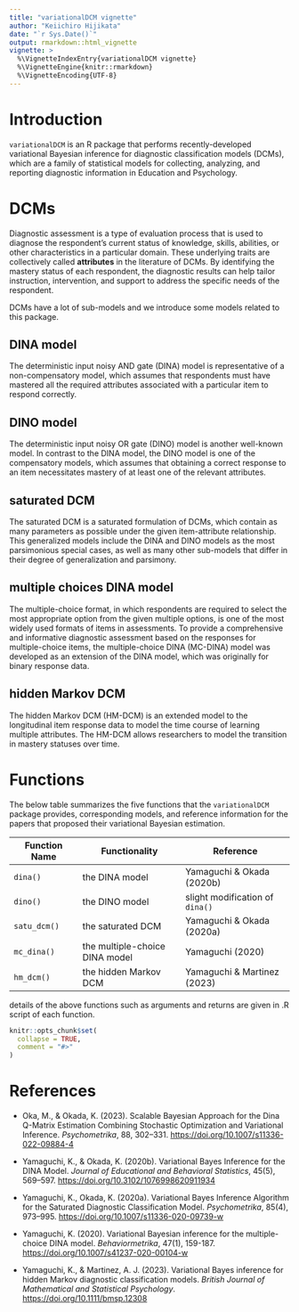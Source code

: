 ```yaml
---
title: "variationalDCM vignette"
author: "Keiichiro Hijikata"
date: "`r Sys.Date()`"
output: rmarkdown::html_vignette
vignette: >
  %\VignetteIndexEntry{variationalDCM vignette}
  %\VignetteEngine{knitr::rmarkdown}
  %\VignetteEncoding{UTF-8}
---
```


# Introduction

`variationalDCM` is an R package that performs recently-developed variational Bayesian inference for diagnostic classification models (DCMs), which are a family of statistical models for collecting, analyzing, and reporting diagnostic information in Education and Psychology.

# DCMs

Diagnostic assessment is a type of evaluation process that is used to diagnose the respondent's current status of knowledge, skills, abilities, or other characteristics in a particular domain. These underlying traits are collectively called **attributes** in the literature of DCMs. By identifying the mastery status of each respondent, the diagnostic results can help tailor instruction, intervention, and support to address the specific needs of the respondent.

DCMs have a lot of sub-models and we introduce some models related to this package.

## DINA model

The deterministic input noisy AND gate (DINA) model is representative of a non-compensatory model, which assumes that respondents must have mastered all the required attributes associated with a particular item to respond correctly.

## DINO model

The deterministic input noisy OR gate (DINO) model is another well-known model. In contrast to the DINA model, the DINO model is one of the compensatory models, which assumes that obtaining a correct response to an item necessitates mastery of at least one of the relevant attributes.

## saturated DCM

The saturated DCM is a saturated formulation of DCMs, which contain as many parameters as possible under the given item-attribute relationship. This generalized models include the DINA and DINO models as the most parsimonious special cases, as well as many other sub-models that differ in their degree of generalization and parsimony.

## multiple choices DINA model

The multiple-choice format, in which respondents are required to select the most appropriate option from the given multiple options, is one of the most widely used formats of items in assessments. To provide a comprehensive and informative diagnostic assessment based on the responses for multiple-choice items, the multiple-choice DINA (MC-DINA) model was developed as an extension of the DINA model, which was originally for binary response data.

## hidden Markov DCM

The hidden Markov DCM (HM-DCM) is an extended model to the longitudinal item response data to model the time course of learning multiple attributes. The HM-DCM allows researchers to model the transition in mastery statuses over time.

# Functions

The below table summarizes the five functions that the `variationalDCM` package provides, corresponding models, and reference information for the papers that proposed their variational Bayesian estimation.

| Function Name | Functionality                  | Reference                       |
|------------------|---------------------------|----------------------------|
| `dina()`      | the DINA model                 | Yamaguchi & Okada (2020b)       |
| `dino()`      | the DINO model                 | slight modification of `dina()` |
| `satu_dcm()`  | the saturated DCM              | Yamaguchi & Okada (2020a)       |
| `mc_dina()`   | the multiple-choice DINA model | Yamaguchi (2020)                |
| `hm_dcm()`    | the hidden Markov DCM          | Yamaguchi & Martinez (2023)     |

details of the above functions such as arguments and returns are given in .R script of each function.

```r
knitr::opts_chunk$set(
  collapse = TRUE,
  comment = "#>"
)
```

# References

-   Oka, M., & Okada, K. (2023). Scalable Bayesian Approach for the Dina Q-Matrix Estimation Combining Stochastic Optimization and Variational Inference. *Psychometrika*, 88, 302–331. <https://doi.org/10.1007/s11336-022-09884-4>

-   Yamaguchi, K., & Okada, K. (2020b). Variational Bayes Inference for the DINA Model. *Journal of Educational and Behavioral Statistics*, 45(5), 569--597. <https://doi.org/10.3102/1076998620911934>

-   Yamaguchi, K., Okada, K. (2020a). Variational Bayes Inference Algorithm for the Saturated Diagnostic Classification Model. *Psychometrika*, 85(4), 973--995. <https://doi.org/10.1007/s11336-020-09739-w>

-   Yamaguchi, K. (2020). Variational Bayesian inference for the multiple-choice DINA model. *Behaviormetrika*, 47(1), 159-187. <https://doi.org/10.1007/s41237-020-00104-w>

-   Yamaguchi, K., & Martinez, A. J. (2023). Variational Bayes inference for hidden Markov diagnostic classification models. *British Journal of Mathematical and Statistical Psychology*. <https://doi.org/10.1111/bmsp.12308>
